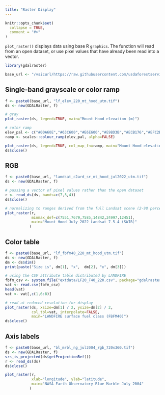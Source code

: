 ```yaml
---
title: "Raster Display"
---
```


```r
knitr::opts_chunk$set(
  collapse = TRUE,
  comment = "#>"
)
```

`plot_raster()` displays data using base R `graphics`. The function will read from an open dataset, or use pixel values that have already been read into a vector.

```r
library(gdalraster)

base_url <- "/vsicurl/https://raw.githubusercontent.com/usdaforestservice/gdalraster/main/sample-data/"
```

## Single-band grayscale or color ramp

```r
f <- paste0(base_url, "lf_elev_220_mt_hood_utm.tif")
ds <- new(GDALRaster, f)

# gray
plot_raster(ds, legend=TRUE, main="Mount Hood elevation (m)")

# color ramp
elev_pal <- c("#00A60E","#63C600","#E6E600","#E9BD3B","#ECB176","#EFC2B3","#F2F2F2")
ramp <- scales::colour_ramp(elev_pal, alpha=FALSE)

plot_raster(ds, legend=TRUE, col_map_fn=ramp, main="Mount Hood elevation (m)")
ds$close()
```

## RGB

```r
f <- paste0(base_url, "landsat_c2ard_sr_mt_hood_jul2022_utm.tif")
ds <- new(GDALRaster, f)

# passing a vector of pixel values rather than the open dataset
r <- read_ds(ds, bands=c(7,5,4))
ds$close()

# normalizing to ranges derived from the full Landsat scene (2-98 percentiles)
plot_raster(r,
            minmax_def=c(7551,7679,7585,14842,24997,12451),
            main="Mount Hood July 2022 Landsat 7-5-4 (SWIR)"
           )
```

## Color table

```r
f <- paste0(base_url, "lf_fbfm40_220_mt_hood_utm.tif")
ds <- new(GDALRaster, f)
dm <- ds$dim()
print(paste("Size is", dm[1], "x",  dm[2], "x", dm[3]))

# using the CSV attribute table distributed by LANDFIRE
fbfm_csv <- system.file("extdata/LF20_F40_220.csv", package="gdalraster")
vat <- read.csv(fbfm_csv)
head(vat)
vat <- vat[,c(1,6:8)]

# read at reduced resolution for display
plot_raster(ds, xsize=dm[1] / 2, ysize=dm[2] / 2,
			col_tbl=vat, interpolate=FALSE,
            main="LANDFIRE surface fuel class (FBFM40)")
ds$close()
```

## Axis labels

```r
f <- paste0(base_url, "bl_mrbl_ng_jul2004_rgb_720x360.tif")
ds <- new(GDALRaster, f)
srs_is_projected(ds$getProjectionRef())
r <- read_ds(ds)
ds$close()

plot_raster(r,
            xlab="longitude", ylab="latitude",
            main="NASA Earth Observatory Blue Marble July 2004"
           )
```

